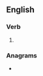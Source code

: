 ==English==

===Verb===
{{head|en|verb form}}

# {{en-past of|nurdle}}

===Anagrams===
* {{anagrams|en|rundled}}